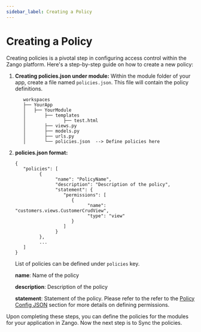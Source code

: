 ```yaml
---
sidebar_label: Creating a Policy
---
```

# Creating a Policy

Creating policies is a pivotal step in configuring access control within the Zango platform. Here's a step-by-step guide on how to create a new policy:

1. **Creating policies.json under module:**
   Within the module folder of your app, create a file named ``policies.json``. This file will contain the policy definitions.
   
   ```plaintext
      workspaces
      ├── YourApp
      │   ├── YourModule
      │       ├── templates
      │              ├── test.html
      │       ├── views.py
      │       ├── models.py
      │       ├── urls.py
      │       └── policies.json  --> Define policies here
      ```

2. **policies.json format:**
   ```
   {
      "policies": [
            {
                  "name": "PolicyName",
                  "description": "Description of the policy",
                  "statement": {
                     "permissions": [
                        {
                              "name": "customers.views.CustomerCrudView",
                              "type": "view"
                        }
                     ]
                  }
            },
            ...
      ]
   }
   ```

   List of policies can be defined under ``policies`` key.

   **name**: Name of the policy

   **description**: Description of the policy

   **statement**: Statement of the policy. Please refer to the refer to the [Policy Config JSON](../policies/policy-config-json) section for more details on defining permissions.

Upon completing these steps, you can define the policies for the modules for your application in Zango. Now the next step is to Sync the policies.